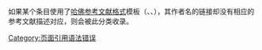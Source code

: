 {{backlog|1000}}
{{Tracking category}}
{{empty category}}
{{noCatDiffuse}}
如果某个条目使用了[[哈佛参考文献格式|哈佛参考文献格式]]模板（{{tlx|harv}}、{{tlx|sfn}}、{{tlx|harvc}}），其作者名的链接却没有相应的参考文献描述对应，则会被此分类收录。

[[Category:页面引用语法错误|Category:页面引用语法错误]]
